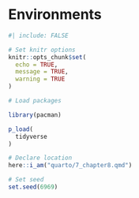 # Environments {.unnumbered}

```r
#| include: FALSE

# Set knitr options
knitr::opts_chunk$set(
  echo = TRUE,
  message = TRUE,
  warning = TRUE
)

# Load packages

library(pacman)

p_load(
  tidyverse
)

# Declare location
here::i_am("quarto/7_chapter8.qmd")

# Set seed
set.seed(6969)
```